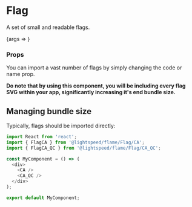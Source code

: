 
<Meta title="Components/Flag" component={Flag} />

# Flag

A set of small and readable flags.

<Preview>
  <Story name="Playground">{args => <Flag code="CA" />}</Story>
</Preview>

### Props

<Props of={Flag} />

You can import a vast number of flags by simply changing the code or name prop.

**Do note that by using this component, you will be including every flag SVG within your app,
significantly increasing it's end bundle size.**

## Managing bundle size

Typically, flags should be imported directly:

```js
import React from 'react';
import { FlagCA } from '@lightspeed/flame/Flag/CA';
import { FlagCA_QC } from '@lightspeed/flame/Flag/CA_QC';

const MyComponent = () => (
  <div>
    <CA />
    <CA_QC />
  </div>
);

export default MyComponent;
```
